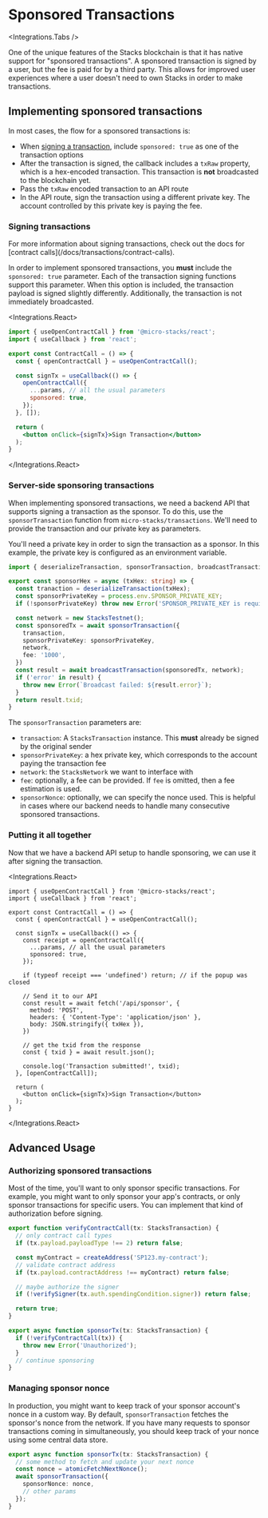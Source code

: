 
# Sponsored Transactions

<Integrations.Tabs />

One of the unique features of the Stacks blockchain is that it has native support for "sponsored transactions". A sponsored transaction is signed by a user, but the fee is paid for by a third party. This allows for improved user experiences where a user doesn't need to own Stacks in order to make transactions.

## Implementing sponsored transactions

In most cases, the flow for a sponsored transactions is:

- When [signing a transaction](/docs/transactions), include `sponsored: true` as one of the transaction options
- After the transaction is signed, the callback includes a `txRaw` property, which is a hex-encoded transaction. This transaction is **not** broadcasted to the blockchain yet.
- Pass the `txRaw` encoded transaction to an API route
- In the API route, sign the transaction using a different private key. The account controlled by this private key is paying the fee.

### Signing transactions

<Callout type='info'>
	For more information about signing transactions, check out the docs for [contract calls](/docs/transactions/contract-calls).
</Callout>

In order to implement sponsored transactions, you **must** include the `sponsored: true` parameter. Each of the transaction signing functions support this parameter. When this option is included, the transaction payload is signed slightly differently. Additionally, the transaction is not immediately broadcasted.

<Integrations.React>
```jsx
import { useOpenContractCall } from '@micro-stacks/react';
import { useCallback } from 'react';

export const ContractCall = () => {
  const { openContractCall } = useOpenContractCall();

  const signTx = useCallback(() => {
    openContractCall({
      ...params, // all the usual parameters
      sponsored: true,
    });
  }, []);

  return (
    <button onClick={signTx}>Sign Transaction</button>
  );
}
```
</Integrations.React>

### Server-side sponsoring transactions

When implementing sponsored transactions, we need a backend API that supports signing a transaction as the sponsor. To do this, use the `sponsorTransaction` function from `micro-stacks/transactions`. We'll need to provide the transaction and our private key as parameters.

You'll need a private key in order to sign the transaction as a sponsor. In this example, the private key is configured as an environment variable.

```ts
import { deserializeTransaction, sponsorTransaction, broadcastTransaction } from 'micro-stacks/transactions';

export const sponsorHex = async (txHex: string) => {
  const tranaction = deserializeTransaction(txHex);
  const sponsorPrivateKey = process.env.SPONSOR_PRIVATE_KEY;
  if (!sponsorPrivateKey) throw new Error('SPONSOR_PRIVATE_KEY is required');

  const network = new StacksTestnet();
  const sponsoredTx = await sponsorTransaction({
    transaction,
    sponsorPrivateKey: sponsorPrivateKey,
    network,
    fee: '1000',
  })
  const result = await broadcastTransaction(sponsoredTx, network);
  if ('error' in result) {
    throw new Error(`Broadcast failed: ${result.error}`);
  }
  return result.txid;
}
```

The `sponsorTransaction` parameters are:

- `transaction`: A `StacksTransaction` instance. This **must** already be signed by the original sender
- `sponsorPrivateKey`: a hex private key, which corresponds to the account paying the transaction fee
- `network`: the `StacksNetwork` we want to interface with
- `fee`: optionally, a fee can be provided. If `fee` is omitted, then a fee estimation is used.
- `sponsorNonce`: optionally, we can specify the nonce used. This is helpful in cases where our backend needs to handle many consecutive sponsored transactions.

### Putting it all together

Now that we have a backend API setup to handle sponsoring, we can use it after signing the transaction.

<Integrations.React>
```tsx
import { useOpenContractCall } from '@micro-stacks/react';
import { useCallback } from 'react';

export const ContractCall = () => {
  const { openContractCall } = useOpenContractCall();

  const signTx = useCallback(() => {
    const receipt = openContractCall({
      ...params, // all the usual parameters
      sponsored: true,
    });

    if (typeof receipt === 'undefined') return; // if the popup was closed

    // Send it to our API
    const result = await fetch('/api/sponsor', {
      method: 'POST',
      headers: { 'Content-Type': 'application/json' },
      body: JSON.stringify({ txHex }),
    })

    // get the txid from the response
    const { txid } = await result.json();

    console.log('Transaction submitted!', txid);
  }, [openContractCall]);

  return (
    <button onClick={signTx}>Sign Transaction</button>
  );
}
```
</Integrations.React>

## Advanced Usage

### Authorizing sponsored transactions

Most of the time, you'll want to only sponsor specific transactions. For example, you might want to only sponsor your app's contracts, or only sponsor transactions for specific users. You can implement that kind of authorization before signing.

```ts
export function verifyContractCall(tx: StacksTransaction) {
  // only contract call types
  if (tx.payload.payloadType !== 2) return false;

  const myContract = createAddress('SP123.my-contract');
  // validate contract address
  if (tx.payload.contractAddress !== myContract) return false;

  // maybe authorize the signer
  if (!verifySigner(tx.auth.spendingCondition.signer)) return false;

  return true;
}

export async function sponsorTx(tx: StacksTransaction) {
  if (!verifyContractCall(tx)) {
    throw new Error('Unauthorized');
  }
  // continue sponsoring
}
```

### Managing sponsor nonce

In production, you might want to keep track of your sponsor account's nonce in a custom way. By default, `sponsorTransaction` fetches the sponsor's nonce from the network. If you have many requests to sponsor transactions coming in simultaneously, you should keep track of your nonce using some central data store.

```ts
export async function sponsorTx(tx: StacksTransaction) {
  // some method to fetch and update your next nonce
  const nonce = atomicFetchNextNonce();
  await sponsorTransaction({
    sponsorNonce: nonce,
    // other params
  });
}
```